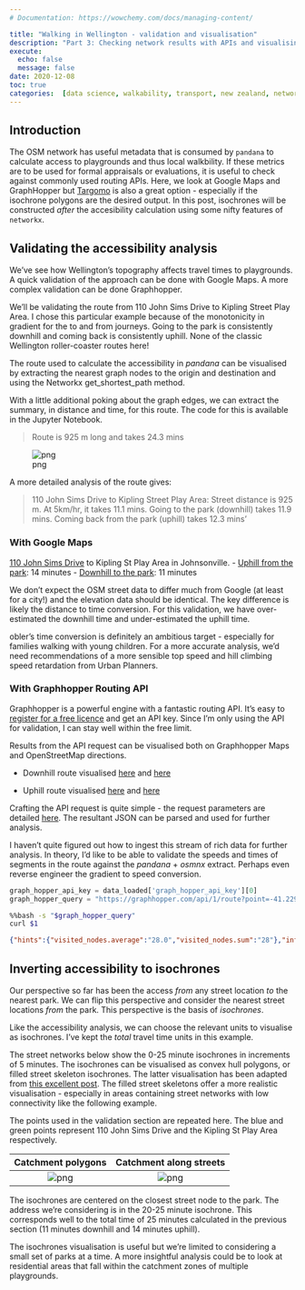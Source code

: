 ```yaml
---
# Documentation: https://wowchemy.com/docs/managing-content/

title: "Walking in Wellington - validation and visualisation"
description: "Part 3: Checking network results with APIs and visualising walkability isochrones."
execute:
  echo: false
  message: false
date: 2020-12-08
toc: true
categories:  [data science, walkability, transport, new zealand, network analysis]
---
```


## Introduction
The OSM network has useful metadata that is consumed by `pandana` to calculate access to playgrounds and thus local walkbility. If these metrics are to be used for formal appraisals or evaluations, it is useful to check against commonly used routing APIs. Here, we look at Google Maps and GraphHopper but [Targomo](https://www.targomo.com/developers/apis/isochrone/) is also a great option - especially if the isochrone polygons are the desired output. In this post, isochrones will be constructed _after_ the accesibility calculation using some nifty features of `networkx`. 

## Validating the accessibility analysis
We've see how Wellington's topography affects travel times to playgrounds. A quick validation of the approach can be done with Google Maps. A more complex validation can be done Graphhopper.  

We'll be validating the route from 110 John Sims Drive to Kipling Street Play Area. I chose this particular example because of the monotonicity in gradient for the to and from journeys. Going to the park is consistently downhill and coming back is consistently uphill. None of the classic Wellington roller-coaster routes here!

The route used to calculate the accessibility in _pandana_ can be visualised by extracting the nearest graph nodes to the origin and destination and using the Networkx get_shortest_path method.

With a little additional poking about the graph edges, we can extract the summary, in distance and time, for this route. The code for this is available in the Jupyter Notebook.

> Route is  925 m long and takes 24.3 mins

![png](output_54_0.png)

A more detailed analysis of the route gives:

> 110 John Sims Drive to Kipling Street Play Area: Street distance is  925 m. At 5km/hr, it takes 11.1 mins. Going to the park (downhill) takes 11.9 mins. Coming back from the park (uphill) takes 12.3 mins'

### With Google Maps
[110 John Sims Drive](https://www.openstreetmap.org/node/6083853567) to Kipling St Play Area in Johnsonville.
- [Uphill from the park](https://www.google.co.nz/maps/dir/Kipling+Street+Play+Area,+Johnsonville,+Wellington/110+John+Sims+Dr,+Johnsonville,+Wellington+6037/@-41.2287819,174.7921861,15.94z/data=!4m14!4m13!1m5!1m1!1s0x6d38adc0eacfab81:0xb46b5857955895d8!2m2!1d174.797878!2d-41.2251416!1m5!1m1!1s0x6d38ade99a925aa1:0x68fba1d12c2d8b01!2m2!1d174.7921832!2d-41.229301!3e2): 14 minutes
- [Downhill to the park](https://www.google.co.nz/maps/dir/110+John+Sims+Dr,+Johnsonville,+Wellington+6037/Kipling+Street+Play+Area,+Johnsonville,+Wellington/@-41.2287819,174.7921861,15.94z/data=!3m1!4b1!4m14!4m13!1m5!1m1!1s0x6d38ade99a925aa1:0x68fba1d12c2d8b01!2m2!1d174.7921832!2d-41.229301!1m5!1m1!1s0x6d38adc0eacfab81:0xb46b5857955895d8!2m2!1d174.797878!2d-41.2251416!3e2): 11 minutes


We don't expect the OSM street data to differ much from Google (at least for a city!) and the elevation data should be identical. The key difference is likely the distance to time conversion. For this validation, we have over-estimated the downhill time and under-estimated the uphill time.

obler's time conversion is definitely an ambitious target - especially for families walking with young children. For a more accurate analysis, we'd need recommendations of a more sensible top speed and hill climbing speed retardation from Urban Planners.


### With Graphhopper Routing API
Graphhopper is a powerful engine with a fantastic routing API. It's easy to [register for a free licence](https://www.graphhopper.com/pricing/) and get an API key. Since I'm only using the API for validation, I can stay well within the free limit.

Results from the API request can be visualised both on Graphhopper Maps and OpenStreetMap directions.

- Downhill route visualised [here](https://www.openstreetmap.org/directions?engine=graphhopper_foot&route=-41.2292%2C174.7922%3B-41.2253%2C174.7976#map=17/-41.22708/174.79538) and [here](https://graphhopper.com/maps/?point=-41.2292%2C174.79216&point=-41.22527%2C174.79759&locale=en-us&vehicle=foot&weighting=fastest&elevation=true&use_miles=false&layer=Omniscale)

- Uphill route visualised [here](https://www.openstreetmap.org/directions?engine=graphhopper_foot&route=-41.22527%2C174.79759%3B-41.22920%2C174.79216) and [here](https://graphhopper.com/maps/?point=-41.22527%2C174.79759&point=-41.2292%2C174.79216&locale=en-us&vehicle=foot&weighting=fastest&elevation=true&use_miles=false&layer=Omniscale)

Crafting the API request is quite simple - the request parameters are detailed [here](https://github.com/graphhopper/graphhopper/blob/0.11/docs/web/api-doc.md). The resultant JSON can be parsed and used for further analysis.

I haven't quite figured out how to ingest this stream of rich data for further analysis. In theory, I'd like to be able to validate the speeds and times of segments in the route against the _pandana_ + _osmnx_ extract. Perhaps even reverse engineer the gradient to speed conversion.

```python
graph_hopper_api_key = data_loaded['graph_hopper_api_key'][0]
graph_hopper_query = "https://graphhopper.com/api/1/route?point=-41.2292,174.7922&point=-41.2253,174.7976&vehicle=foot&points_encoded=false&locale=nz&key=" + graph_hopper_api_key
```

```bash
%%bash -s "$graph_hopper_query"
curl $1
```

```json
{"hints":{"visited_nodes.average":"28.0","visited_nodes.sum":"28"},"info":{"copyrights":["GraphHopper","OpenStreetMap contributors"],"took":4},"paths":[{"distance":1007.3,"weight":603.101372,"time":725253,"transfers":0,"points_encoded":false,"bbox":[174.792028,-41.229148,174.798734,-41.22499],"points":{"type":"LineString","coordinates":[[174.792028,-41.229148],[174.792089,-41.229032],[174.792403,-41.228742],[174.792854,-41.228362],[174.792949,-41.228113],[174.792882,-41.22792],[174.793009,-41.227871],[174.793469,-41.227519],[174.79382,-41.227449],[174.79396,-41.227773],[174.794037,-41.227829],[174.794583,-41.228031],[174.795135,-41.228387],[174.79614,-41.227492],[174.797424,-41.226418],[174.797595,-41.226301],[174.79831,-41.225888],[174.79852,-41.22564],[174.798734,-41.225427],[174.798559,-41.225274],[174.798037,-41.225018],[174.797925,-41.22499],[174.797878,-41.224999],[174.797832,-41.225054],[174.797679,-41.225337],[174.797637,-41.225354]]},"instructions":[{"distance":163.218,"heading":21.8,"sign":0,"interval":[0,5],"text":"Continue onto John Sims Drive","time":117517,"street_name":"John Sims Drive"},{"distance":68.299,"sign":2,"interval":[5,7],"text":"Turn right onto Truscott Avenue","time":49175,"street_name":"Truscott Avenue"},{"distance":31.971,"sign":1,"interval":[7,8],"text":"Turn slight right onto Truscott Avenue","time":23019,"street_name":"Truscott Avenue"},{"distance":161.515,"sign":2,"interval":[8,12],"text":"Turn right onto Elliott Street","time":116290,"street_name":"Elliott Street"},{"distance":448.627,"sign":-2,"interval":[12,18],"text":"Turn left onto Kipling Street","time":323010,"street_name":"Kipling Street"},{"distance":133.67,"sign":-2,"interval":[18,25],"text":"Turn left","time":96242,"street_name":""},{"distance":0.0,"sign":4,"last_heading":242.3439586064843,"interval":[25,25],"text":"Arrive at destination","time":0,"street_name":""}],"legs":[],"details":{},"ascend":12.986007690429688,"descend":66.6875,"snapped_waypoints":{"type":"LineString","coordinates":[[174.792028,-41.229148],[174.797637,-41.225354]]}}]}
```

## Inverting accessibility to isochrones
Our perspective so far has been the access _from_ any street location _to_ the nearest park. We can flip this perspective and consider the nearest street locations _from_ the park. This perspective is the basis of _isochrones_.

Like the accessibility analysis, we can choose the relevant units to visualise as isochrones. I've kept the _total_ travel time units in this example.

The street networks below show the 0-25 minute isochrones in increments of 5 minutes. The isochrones can be visualised as convex hull polygons, or filled street skeleton isochrones. The latter visualisation has been adapted from [this excellent post](http://kuanbutts.com/2017/12/16/osmnx-isochrones/). The filled street skeletons offer a more realistic visualisation - especially in areas containing street networks with low connectivity like the following example.

The points used in the validation section are repeated here. The blue and green points represent 110 John Sims Drive and the Kipling St Play Area respectively.


| Catchment polygons | Catchment along streets|
|:---:|:---:|
| ![png](output_52_0.png) | ![png](output_53_0.png)|

The isochrones are centered on the closest street node to the park. The address we're considering is in the 20-25 minute isochrone. This corresponds well to the total time of 25 minutes calculated in the previous section (11 minutes downhill and 14 minutes uphill).

The isochrones visualisation is useful but we're limited to considering a small set of parks at a time. A more insightful analysis could be to look at residential areas that fall within the catchment zones of multiple playgrounds.
